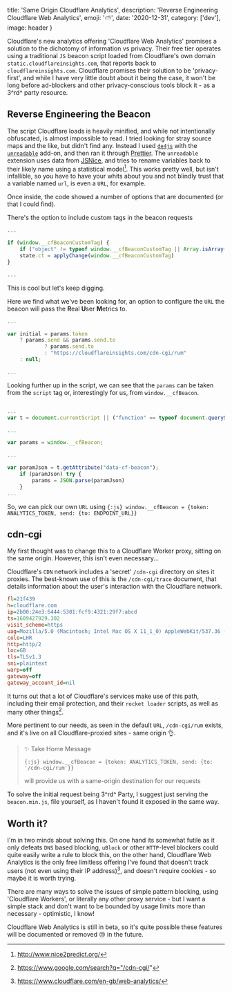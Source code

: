 
  title: 'Same Origin Cloudflare Analytics',
  description: 'Reverse Engineering Cloudflare Web Analytics',
  emoji: '⛅️',
  date: '2020-12-31',
  category: ['dev'],
  image: header
}

Cloudflare's new analytics offering 'Cloudflare Web Analytics' promises a solution to the dichotomy of information vs privacy. Their free tier operates using a traditional `JS` beacon script loaded from Cloudflare's own domain `static.cloudflareinsights.com`, that reports back to `cloudflareinsights.com`. Cloudflare promises their solution to be 'privacy-first', and while I have very little doubt about it being the case, it won't be long before ad-blockers and other privacy-conscious tools block it - as a 3^rd^ party resource.

## Reverse Engineering the Beacon
The script Cloudflare loads is heavily minified, and while not intentionally obfuscated, is almost impossible to read. I tried looking for stray source maps and the like, but didn't find any. Instead I used [`de4js`](https://lelinhtinh.github.io/de4js/) with the [`unreadable`](https://github.com/lelinhtinh/de4js/blob/master/userscript/de4js_helper.user.js) add-on, and then ran it through [Prettier](https://prettier.io/). The `unreadable` extension uses data from [JSNice](http://jsnice.org/), and tries to rename variables back to their likely name using a statistical model[^n2p]. This works pretty well, but isn't infallible, so you have to have your whits about you and not blindly trust that a variable named `url`, is even a `URL`, for example.

[^n2p]: http://www.nice2predict.org/

Once inside, the code showed a number of options that are documented (or that I could find).

There's the option to include custom tags in the beacon requests
```js
...

if (window.__cfBeaconCustomTag) {
    if ("object" != typeof window.__cfBeaconCustomTag || Array.isArray(window.__cfBeaconCustomTag)) console.warn('Invalid custom tag format. Please use the following format: { "first_key": "first_value", "second_key": "second_value" }');
    state.ct = applyChange(window.__cfBeaconCustomTag)
}

...
```

This is cool but let's keep digging.

Here we find what we've been looking for, an option to configure the `URL` the beacon will pass the **R**eal **U**ser **M**etrics to.
```js
...

var initial = params.token
	? params.send && params.send.to
			? params.send.to
			: "https://cloudflareinsights.com/cdn-cgi/rum"
	: null;

...
```

Looking further up in the script, we can see that the `params` can be taken from the `script` tag or, interestingly for us, from `window.__cfBeacon`.

```js

...
var t = document.currentScript || ("function" == typeof document.querySelector ? document.querySelector("script[data-cf-beacon]") : void 0);

...

var params = window.__cfBeacon;

...

var paramJson = t.getAttribute("data-cf-beacon");
	if (paramJson) try {
	    params = JSON.parse(paramJson)
	}
...

```

So, we can pick our own `URL` using `{:js} window.__cfBeacon = {token: ANALYTICS_TOKEN, send: {to: ENDPOINT_URL}}`

## cdn-cgi

My first thought was to change this to a Cloudflare Worker proxy, sitting on the same origin. However, this isn't even necessary...

Cloudflare's `CDN` network includes a 'secret' `/cdn-cgi` directory on sites it proxies. The best-known use of this is the `/cdn-cgi/trace` document, that details information about the user's interaction with the Cloudflare network.

```ini /cdn-cgi/trace
fl=21f439
h=cloudflare.com
ip=2b00:24e3:6444:5301:fcf9:4321:29f7:abcd
ts=1609427929.302
visit_scheme=https
uag=Mozilla/5.0 (Macintosh; Intel Mac OS X 11_1_0) AppleWebKit/537.36 (KHTML, like Gecko) Chrome/89.0.4356.6 Safari/537.36
colo=LHR
http=http/2
loc=GB
tls=TLSv1.3
sni=plaintext
warp=off
gateway=off
gateway_account_id=nil
```

It turns out that a lot of Cloudflare's services make use of this path, including their email protection, and their `rocket loader` scripts, as well as many other things[^ggl].

[^ggl]: https://www.google.com/search?q="/cdn-cgi/"

More pertinent to our needs, as seen in the default `URL`, `/cdn-cgi/rum` exists, and it's live on all Cloudflare-proxied sites - same origin 👌.

> ✨ Take Home Message
>
> `{:js} window.__cfBeacon = {token: ANALYTICS_TOKEN, send: {to: '/cdn-cgi/rum'}}`
>
> will provide us with a same-origin destination for our requests

To solve the initial request being 3^rd^ Party, I suggest just serving the `beacon.min.js`, file yourself, as I haven't found it exposed in the same way.

## Worth it?

I'm in two minds about solving this. On one hand its somewhat futile as it only defeats `DNS` based blocking, `uBlock` or other `HTTP`-level blockers could quite easily write a rule to block this, on the other hand, Cloudflare Web Analytics is the only free limitless offering I've found that doesn't track users (not even using their IP address)[^cfp], and doesn't require cookies - so maybe it is worth trying.

There are many ways to solve the issues of simple pattern blocking, using 'Cloudflare Workers', or literally any other proxy service - but I want a simple stack and don't want to be bounded by usage limits more than necessary - optimistic, I know!

[^cfp]: https://www.cloudflare.com/en-gb/web-analytics/

Cloudflare Web Analytics is still in beta, so it's quite possible these features will be documented or removed 😢 in the future.
